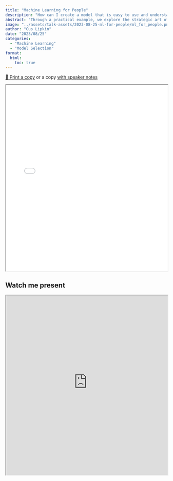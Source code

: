 ```yaml
---
title: "Machine Learning for People"
description: "How can I create a model that is easy to use and understand?"
abstract: "Through a practical example, we explore the strategic art of selecting machine learning models tailored to specific situational needs, shifting the focus beyond pure accuracy. We take into account both computational expense and ease of understanding when sharing models with others to build a balanced approach to model selection that combines both functional effectiveness and interpretability."
image: "../assets/talk-assets/2023-08-25-ml-for-people/ml_for_people.png"
author: "Gus Lipkin"
date: "2023/08/25"
categories:
  - "Machine Learning"
  - "Model Selection"
format:
  html:
    toc: true
---
```


[🚗 Print a copy](../assets/talk-assets/2023-08-25-ml-for-people/ml_for_people.pdf) or a copy [with speaker notes](../assets/talk-assets/2023-08-25-ml-for-people/ml_for_people_speaker_notes.pdf)

:::{.column-page}

<iframe src="../assets/talk-assets/2023-08-25-ml-for-people/ml_for_people.pdf" width="100%" height="580px"></iframe>

:::

## Watch me present

:::{.column-page .embed-response .embed-responsive-16by9}

<iframe class="embed-responsive-item" width="100%" height="560px" src="https://www.youtube-nocookie.com/embed/X-G1oPPi_tw" allowfullscreen></iframe>

:::
